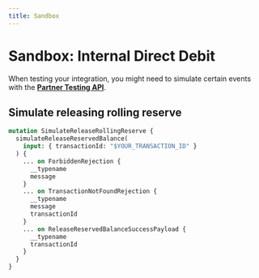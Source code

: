 ```yaml
---
title: Sandbox
---
```


# Sandbox: Internal Direct Debit

When testing your integration, you might need to simulate certain events with the [**Partner Testing API**](https://explorer.swan.io/?tab=test-api).

## Simulate releasing rolling reserve

```graphql {3} showLineNumbers
mutation SimulateReleaseRollingReserve {
  simulateReleaseReservedBalance(
    input: { transactionId: "$YOUR_TRANSACTION_ID" }
  ) {
    ... on ForbiddenRejection {
      __typename
      message
    }
    ... on TransactionNotFoundRejection {
      __typename
      message
      transactionId
    }
    ... on ReleaseReservedBalanceSuccessPayload {
      __typename
      transactionId
    }
  }
}
```
